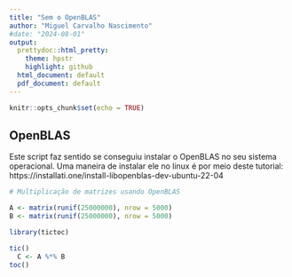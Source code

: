 ---
title: "Sem o OpenBLAS"
author: "Miguel Carvalho Nascimento"
#date: "2024-08-01"
output:
  prettydoc::html_pretty:
    theme: hpstr
    highlight: github
  html_document: default
  pdf_document: default
---

```{r setup, include=FALSE}
knitr::opts_chunk$set(echo = TRUE)
```

## OpenBLAS

Este script faz sentido se conseguiu instalar o OpenBLAS no seu sistema operacional. Uma
maneira de instalar ele no linux é por meio deste tutorial: https://installati.one/install-libopenblas-dev-ubuntu-22-04

```{r, echo=T, comment="", message = FALSE, warning = FALSE}
# Multiplicação de matrizes usando OpenBLAS

A <- matrix(runif(25000000), nrow = 5000)
B <- matrix(runif(25000000), nrow = 5000)

library(tictoc)

tic()
  C <- A %*% B
toc()

```

